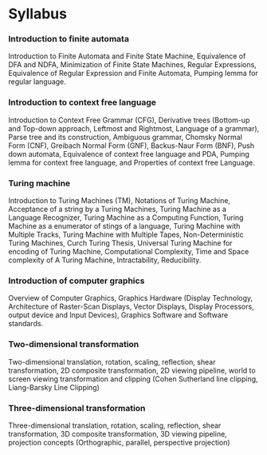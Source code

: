 
# Syllabus

<Steps>

### Introduction to finite automata

Introduction to Finite Automata and Finite State Machine, Equivalence of DFA and NDFA, Minimization of Finite State Machines, Regular Expressions, Equivalence of Regular Expression and Finite Automata, Pumping lemma for regular language.

### Introduction to context free language

Introduction to Context Free Grammar (CFG), Derivative trees (Bottom-up and Top-down approach, Leftmost and Rightmost, Language of a grammar), Parse tree and its construction, Ambiguous grammar, Chomsky Normal Form (CNF), Greibach Normal Form (GNF), Backus-Naur Form (BNF), Push down automata, Equivalence of context free language and PDA, Pumping lemma for context free language, and Properties of context free Language.

### Turing machine

Introduction to Turing Machines (TM), Notations of Turing Machine, Acceptance of a string by a Turing Machines, Turing Machine as a Language Recognizer, Turing Machine as a Computing Function, Turing Machine as a enumerator of stings of a language, Turing Machine with Multiple Tracks, Turing Machine with Multiple Tapes, Non-Deterministic Turing Machines, Curch Turing Thesis, Universal Turing Machine for encoding of Turing Machine, Computational Complexity, Time and Space complexity of A Turing Machine, Intractability, Reducibility.

### Introduction of computer graphics

Overview of Computer Graphics, Graphics Hardware (Display Technology, Architecture of Raster-Scan Displays, Vector Displays, Display Processors, output device and Input Devices), Graphics Software and Software standards.

### Two-dimensional transformation

Two-dimensional translation, rotation, scaling, reflection, shear transformation, 2D composite transformation, 2D viewing pipeline, world to screen viewing transformation and clipping (Cohen Sutherland line clipping, Liang-Barsky Line Clipping)

### Three-dimensional transformation

Three-dimensional translation, rotation, scaling, reflection, shear transformation, 3D composite transformation, 3D viewing pipeline, projection concepts (Orthographic, parallel, perspective projection)

</Steps>
